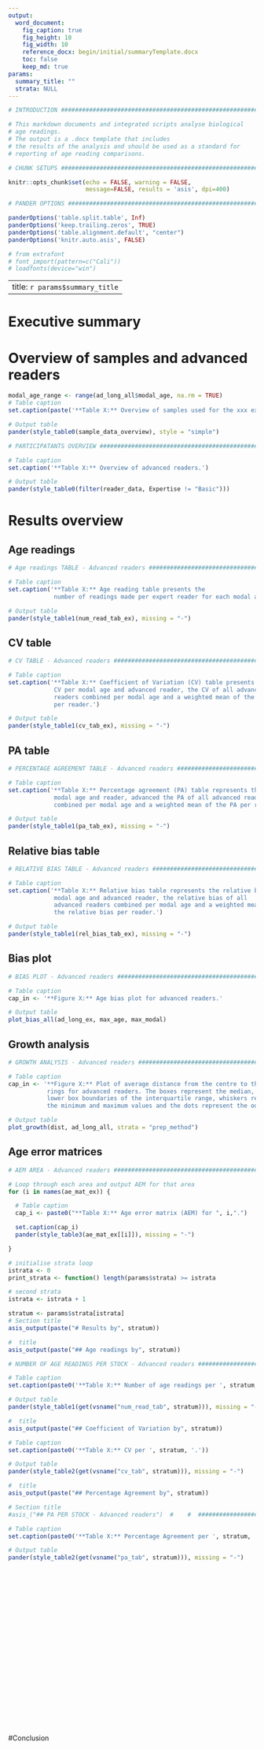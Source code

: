 ```yaml
---
output:
  word_document:
    fig_caption: true
    fig_height: 10
    fig_width: 10
    reference_docx: begin/initial/summaryTemplate.docx
    toc: false
    keep_md: true
params:
  summary_title: ""
  strata: NULL
---
```



```r

# INTRODUCTION ################################################################

# This markdown documents and integrated scripts analyse biological
# age readings.
# The output is a .docx template that includes
# the results of the analysis and should be used as a standard for
# reporting of age reading comparisons.

```

```r
# CHUNK SETUPS #################################################################

knitr::opts_chunk$set(echo = FALSE, warning = FALSE,
                      message=FALSE, results = 'asis', dpi=400)

```


```r

# PANDER OPTIONS ##############################################################

panderOptions('table.split.table', Inf)
panderOptions('keep.trailing.zeros', TRUE)
panderOptions('table.alignment.default', "center")
panderOptions('knitr.auto.asis', FALSE)

# from extrafont
# font_import(pattern=c("Cali"))
# loadfonts(device="win")
```

---
title: `r params$summary_title`
---

# Executive summary


# Overview of samples and advanced readers


\br

```r

modal_age_range <- range(ad_long_all$modal_age, na.rm = TRUE)
# Table caption
set.caption(paste('**Table X:** Overview of samples used for the xxx exchange. The modal age range for all samples is ', modal_age_range[1], "-", modal_age_range[2], '.', sep=""))

# Output table
pander(style_table0(sample_data_overview), style = "simple")

```

\br

```r

# PARTICIPATANTS OVERVIEW #####################################################

# Table caption
set.caption('**Table X:** Overview of advanced readers.')

# Output table
pander(style_table0(filter(reader_data, Expertise != "Basic")))
```


<!-- ## Advanced readers -->

<!-- **All samples included**  -->

# Results overview


## Age readings

```r

# Age readings TABLE - Advanced readers #################################################

# Table caption
set.caption('**Table X:** Age reading table presents the
             number of readings made per expert reader for each modal age.')

# Output table
pander(style_table1(num_read_tab_ex), missing = "-")

```


## CV table

```r

# CV TABLE - Advanced readers #################################################

# Table caption
set.caption('**Table X:** Coefficient of Variation (CV) table presents the
             CV per modal age and advanced reader, the CV of all advanced
             readers combined per modal age and a weighted mean of the CV
             per reader.')

# Output table
pander(style_table1(cv_tab_ex), missing = "-")

```

## PA table

```r

# PERCENTAGE AGREEMENT TABLE - Advanced readers ###############################

# Table caption
set.caption('**Table X:** Percentage agreement (PA) table represents the PA per
             modal age and reader, advanced the PA of all advanced readers
             combined per modal age and a weighted mean of the PA per reader.')

# Output table
pander(style_table1(pa_tab_ex), missing = "-")

```

## Relative bias table

```r

# RELATIVE BIAS TABLE - Advanced readers ######################################

# Table caption
set.caption('**Table X:** Relative bias table represents the relative bias per
             modal age and advanced reader, the relative bias of all
             advanced readers combined per modal age and a weighted mean of
             the relative bias per reader.')

# Output table
pander(style_table1(rel_bias_tab_ex), missing = "-")

```

## Bias plot

```r

# BIAS PLOT - Advanced readers ################################################

# Table caption
cap_in <- '**Figure X:** Age bias plot for advanced readers.'

# Output table
plot_bias_all(ad_long_ex, max_age, max_modal)

```

\br


## Growth analysis

```r
# GROWTH ANALYSIS - Advanced readers ##########################################

# Table caption
cap_in <- '**Figure X:** Plot of average distance from the centre to the winter
           rings for advanced readers. The boxes represent the median, upper and
           lower box boundaries of the interquartile range, whiskers represent
           the minimum and maximum values and the dots represent the outliers.'

# Output table
plot_growth(dist, ad_long_all, strata = "prep_method")
```


## Age error matrices

```r

# AEM AREA - Advanced readers #################################################

# Loop through each area and output AEM for that area
for (i in names(ae_mat_ex)) {

  # Table caption
  cap_i <- paste0("**Table X:** Age error matrix (AEM) for ", i,".")

  set.caption(cap_i)
  pander(style_table3(ae_mat_ex[[i]]), missing = "-")

}

```


```r
# initialise strata loop
istrata <- 0
print_strata <- function() length(params$strata) >= istrata
```

<!-- first strata -->

```r
# second strata
istrata <- istrata + 1
```

```r
stratum <- params$strata[istrata]
# Section title
asis_output(paste("# Results by", stratum))
```


```r
#  title
asis_output(paste("## Age readings by", stratum))
```

```r
# NUMBER OF AGE READINGS PER STOCK - Advanced readers #########################

# Table caption
set.caption(paste0('**Table X:** Number of age readings per ', stratum, ' for advanced readers.'))

# Output table
pander(style_table1(get(vsname("num_read_tab", stratum))), missing = "-")
```

```r
#  title
asis_output(paste("## Coefficient of Variation by", stratum))
```


```r

# Table caption
set.caption(paste0('**Table X:** CV per ', stratum, '.'))

# Output table
pander(style_table2(get(vsname("cv_tab", stratum))), missing = "-")

```

```r
#  title
asis_output(paste("## Percentage Agreement by", stratum))
```


```r
# Section title
#asis_("## PA PER STOCK - Advanced readers")  #    #  #############################################

# Table caption
set.caption(paste0('**Table X:** Percentage Agreement per ', stratum, '.'))

# Output table
pander(style_table2(get(vsname("pa_tab", stratum))), missing = "-")

```


<!-- second strata -->

```r
```

```r
```

```r
```

```r
```

```r
```

```r
```

```r
```

```r
```


<!-- third strata -->

```r
```

```r
```

```r
```

```r
```

```r
```

```r
```

```r
```

```r
```


<!-- fourth strata -->

```r
```

```r
```

```r
```

```r
```

```r
```

```r
```

```r
```

```r
```


#Conclusion
